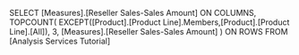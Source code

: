 SELECT [Measures].[Reseller Sales-Sales Amount] ON COLUMNS,
TOPCOUNT(
EXCEPT([Product].[Product Line].Members,[Product].[Product Line].[All]),
3,
[Measures].[Reseller Sales-Sales Amount]
) ON ROWS
FROM [Analysis Services Tutorial]
